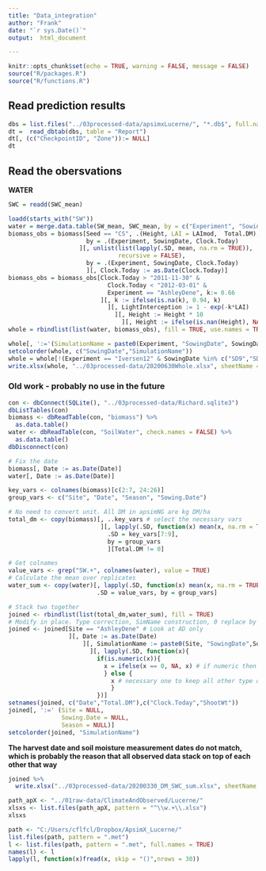 ```yaml
---
title: "Data_integration"
author: "Frank" 
date: "`r sys.Date()`"
output:  html_document

---
```



```r
knitr::opts_chunk$set(echo = TRUE, warning = FALSE, message = FALSE)
source("R/packages.R")
source("R/functions.R")
```


## Read prediction results

```r
dbs = list.files("../03processed-data/apsimxLucerne/", "*.db$", full.names = TRUE)
dt =  read_dbtab(dbs, table = "Report")
dt[, (c("CheckpointID", "Zone")):= NULL]
dt
```


## Read the obersvations 

**WATER**
```r
SWC = readd(SWC_mean)
```



```r
loadd(starts_with("SW"))
water = merge.data.table(SW_mean, SWC_mean, by = c("Experiment", "SowingDate", "Clock.Today"))
biomass_obs = biomass[Seed == "CS", .(Height, LAI = LAImod,  Total.DM),
                      by = .(Experiment, SowingDate, Clock.Today)
                    ][, unlist(list(lapply(.SD, mean, na.rm = TRUE)), 
                               recursive = FALSE), 
                      by = .(Experiment, SowingDate, Clock.Today)
                      ][, Clock.Today := as.Date(Clock.Today)]
biomass_obs = biomass_obs[Clock.Today > "2011-11-30" & 
                            Clock.Today < "2012-03-01" & 
                            Experiment == "AshleyDene", k:= 0.66
                          ][, k := ifelse(is.na(k), 0.94, k)
                            ][, LightInterception := 1 - exp(-k*LAI)
                              ][, Height := Height * 10
                                ][, Height := ifelse(is.nan(Height), NA, Height)]
whole = rbindlist(list(water, biomass_obs), fill = TRUE, use.names = TRUE)

whole[, ':='(SimulationName = paste0(Experiment, "SowingDate", SowingDate))]
setcolorder(whole, c("SowingDate","SimulationName"))
whole = whole[!(Experiment == "Iversen12" & SowingDate %in% c("SD9","SD10"))]
write.xlsx(whole, "../03processed-data/20200630Whole.xlsx", sheetName = "Observed")

```



### Old work - probably no use in the future

```r
con <- dbConnect(SQLite(), "../03processed-data/Richard.sqlite3")
dbListTables(con)
biomass <- dbReadTable(con, "biomass") %>% 
  as.data.table()
water <- dbReadTable(con, "SoilWater", check.names = FALSE) %>% 
  as.data.table()
dbDisconnect(con)

# Fix the date 
biomass[, Date := as.Date(Date)]
water[, Date := as.Date(Date)]
```


```r
key_vars <- colnames(biomass)[c(2:7, 24:26)]
group_vars <- c("Site", "Date", "Season", "Sowing.Date")

# No need to convert unit. All DM in apsimNG are kg DM/ha
total_dm <- copy(biomass)[, ..key_vars # select the necessary vars
                          ][, lapply(.SD, function(x) mean(x, na.rm = TRUE)), # calculate the mean
                            .SD = key_vars[7:9],
                            by = group_vars
                            ][Total.DM != 0]

# Get colnames 
value_vars <- grep("SW.+", colnames(water), value = TRUE)
# Calculate the mean over replicates 
water_sum <- copy(water)[, lapply(.SD, function(x) mean(x, na.rm = TRUE)), # calculate the mean 
                         .SD = value_vars, by = group_vars]

# Stack two together
joined <- rbindlist(list(total_dm,water_sum), fill = TRUE)
# Modify in place. Type correction, SimName construction, 0 replace by NAs
joined <- joined[Site == "AshleyDene" # Look at AD only
                 ][, Date := as.Date(Date)
                     ][, SimulationName := paste0(Site, "SowingDate",Sowing.Date)
                       ][, lapply(.SD, function(x){
                         if(is.numeric(x)){
                           x = ifelse(x == 0, NA, x) # if numeric then replace 0 by NA
                           } else {
                             x # necessary one to keep all other type of columns
                             }
                         })]
setnames(joined, c("Date","Total.DM"),c("Clock.Today","ShootWt"))
joined[, ':=' (Site = NULL,
               Sowing.Date = NULL,
               Season = NULL)]
setcolorder(joined, "SimulationName")

```

**The harvest date and soil moisture measurement dates do not match, which is probably the reason that all observed data stack on top of each other that way**


```r
joined %>% 
  write.xlsx("../03processed-data/20200330_DM_SWC_sum.xlsx", sheetName = "Observed")
```

```r

path_apX <- "../01raw-data/ClimateAndObserved/Lucerne/"
xlsxs <- list.files(path_apX, pattern = "^\\w.+\\.xlsx")
xlsxs
```

```r
path <- "C:/Users/cflfcl/Dropbox/ApsimX_Lucerne/"
list.files(path, pattern = ".met")
l <- list.files(path, pattern = ".met", full.names = TRUE)
names(l) <- l
lapply(l, function(x)fread(x, skip = "()",nrows = 30))

```
